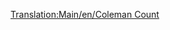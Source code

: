 [[Translation:Main/en/Coleman Count]]
{{Template:Aircraft
|Name=Coleman Count
|Image=[[File:en/VickersViscount.png|Coleman Count]]
|Cost=30,761 (61.522)
|Speed=473 kph (296 MPH)
|Annual=2,812 (5.624)
|Designed=1947
|Lifespan=24
|Capacity=65 passengers & 8 bags of mail
|Description=The Coleman Count is the first four engined plane in the game, and has a larger capacity.
|Real-lifeWikilink=Vickers Viscount
|Real-life=Vickers Viscount
}}